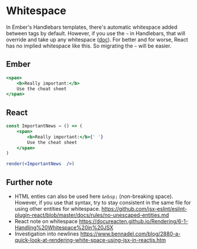 # Whitespace 

In Ember's Handlebars templates, there's automatic whitespace added between tags by default. However, if you use the `~` in Handlebars, that will override and take up any whitespace ([doc](https://handlebarsjs.com/guide/expressions.html#whitespace-control)). For better and for worse, React has no implied whitespace like this. So migrating the `~` will be easier. 

## Ember

```hbs showLineNumbers
<span>
	<b>Really important:</b>
	Use the cheat sheet
</span>
```

## React 

```jsx live noInline
const ImportantNews = () => (
	<span>
		<b>Really important:</b>{' '}
		Use the cheat sheet
	</span>
)

render(<ImportantNews  />)
```

## Further note

- HTML enties can also be used here `&nbsp;` (non-breaking space). However, if you use that syntax, try to stay consistent in the same file for using other entities for whitespace. https://github.com/jsx-eslint/eslint-plugin-react/blob/master/docs/rules/no-unescaped-entities.md
- React note on whitespace https://docureacten.github.io/Rendering/6-1-Handling%20Whitespace%20in%20JSX
- Investigation into newlines https://www.bennadel.com/blog/2880-a-quick-look-at-rendering-white-space-using-jsx-in-reactjs.htm
